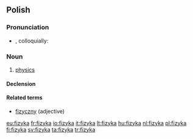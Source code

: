 ==Polish==

===Pronunciation===
* {{IPA|[ˈfizɨka]|lang=pl}}, colloquially: {{IPAchar|[fiˈzɨka]|lang=pl}}

===Noun===
{{infl|pl|noun|g=f}}

# [[physics]]

====Declension====
{{pl-decl-noun-ka|fizy|fizyk}}

====Related terms====
* [[fizyczny]] (adjective)

[[Category:pl:Physics| ]]

[[eu:fizyka]]
[[fr:fizyka]]
[[io:fizyka]]
[[it:fizyka]]
[[lt:fizyka]]
[[hu:fizyka]]
[[nl:fizyka]]
[[pl:fizyka]]
[[fi:fizyka]]
[[sv:fizyka]]
[[ta:fizyka]]
[[tr:fizyka]]